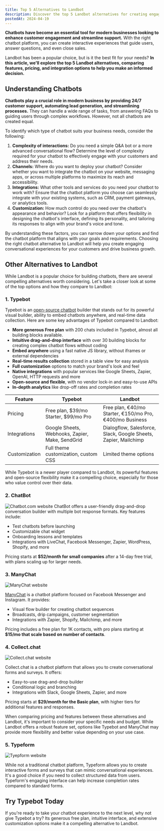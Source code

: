 ```yaml
---
title: Top 5 Alternatives to Landbot
description: Discover the top 5 Landbot alternatives for creating engaging chatbots without coding. Compare features, pricing, and integrations to find the best fit.
postedAt: 2024-04-19
---
```


**Chatbots have become an essential tool for modern businesses looking to enhance customer engagement and streamline support.** With the right chatbot platform, you can create interactive experiences that guide users, answer questions, and even close sales.

Landbot has been a popular choice, but is it the best fit for your needs? **In this article, we'll explore the top 5 Landbot alternatives, comparing features, pricing, and integration options to help you make an informed decision.**

## Understanding Chatbots

**Chatbots play a crucial role in modern business by providing 24/7 customer support, automating lead generation, and streamlining processes.** They can handle a wide range of tasks, from answering FAQs to guiding users through complex workflows. However, not all chatbots are created equal.

To identify which type of chatbot suits your business needs, consider the following:

1. **Complexity of interactions:** Do you need a simple Q&A bot or a more advanced conversational flow? Determine the level of complexity required for your chatbot to effectively engage with your customers and address their needs.
2. **Channels:** Where do you want to deploy your chatbot? Consider whether you want to integrate the chatbot on your website, messaging apps, or across multiple platforms to maximize its reach and accessibility.
3. **Integrations:** What other tools and services do you need your chatbot to work with? Ensure that the chatbot platform you choose can seamlessly integrate with your existing systems, such as CRM, payment gateways, or analytics tools.
4. **Customization:** How much control do you need over the chatbot's appearance and behavior? Look for a platform that offers flexibility in designing the chatbot's interface, defining its personality, and tailoring its responses to align with your brand's voice and tone.

By understanding these factors, you can narrow down your options and find the chatbot platform that aligns with your goals and requirements. Choosing the right chatbot alternative to Landbot will help you create engaging conversational experiences for your customers and drive business growth.

## Other Alternatives to Landbot

While Landbot is a popular choice for building chatbots, there are several compelling alternatives worth considering. Let's take a closer look at some of the top options and how they compare to Landbot:

### 1. Typebot

Typebot is an [open-source chatbot](./open-source-chatbots.mdx) builder that stands out for its powerful visual builder, ability to embed chatbots anywhere, and real-time data collection. Here are some key advantages of Typebot compared to Landbot:

- **More generous Free plan** with 200 chats included in Typebot, almost all building blocks available.
- **Intuitive drag-and-drop interface** with over 30 building blocks for creating complex chatbot flows without coding
- **Embed anywhere** using a fast native JS library, without iframes or external dependencies
- **Real-time results collection** stored in a table view for easy analysis
- **Full customization** options to match your brand's look and feel
- **Native integrations** with popular services like Google Sheets, Zapier, OpenAI, HTTP requests and more
- **Open-source and flexible**, with no vendor lock-in and easy-to-use APIs
- **In-depth analytics** like drop-off rates and completion rates

| Feature       | Typebot                                      | Landbot                                      |
|---------------|----------------------------------------------|----------------------------------------------|
| Pricing       | Free plan, $39/mo Starter, $99/mo Pro        | Free plan, €40/mo Starter, €150/mo Pro, €400/mo Business |
| Integrations  | Google Sheets, Webhooks, Zapier, Make, SendGrid | Dialogflow, Salesforce, Slack, Google Sheets, Zapier, Mailchimp |
| Customization | Full theme customization, custom CSS         | Limited theme options                         |

<Youtube id="u8FZHvlYviw" />

While Typebot is a newer player compared to Landbot, its powerful features and open-source flexibility make it a compelling choice, especially for those who value control over their data.

### 2. ChatBot

<Image
  src="/blog-assets/landbot-alternative/chatbot-com-website.png"
  alt="Chatbot.com website"
  width={2000}
  height={1199}
/>
ChatBot offers a user-friendly drag-and-drop conversation builder with multiple bot
response formats. Key features include:

- Test chatbots before launching
- Customizable chat widget
- Onboarding lessons and templates
- Integrations with LiveChat, Facebook Messenger, Zapier, WordPress, Shopify, and more

Pricing starts at **$52/month for small companies** after a 14-day free trial, with plans scaling up for larger needs.

### 3. ManyChat

<Image
  src="/blog-assets/landbot-alternative/manychat-website.png"
  alt="ManyChat website"
  width={2000}
  height={1038}
/>

[ManyChat](./manychat-alternatives.mdx) is a chatbot platform focused on Facebook Messenger and Instagram. It provides:

- Visual flow builder for creating chatbot sequences
- Broadcasts, drip campaigns, customer segmentation
- Integrations with Zapier, Shopify, Mailchimp, and more

Pricing includes a free plan for 1K contacts, with pro plans starting at **$15/mo that scale based on number of contacts**.

### 4. Collect.chat

<Image
  src="/blog-assets/landbot-alternative/collect-chat-website.png"
  alt="Collect.chat website"
  width={2000}
  height={1031}
/>

Collect.chat is a chatbot platform that allows you to create conversational forms and surveys. It offers:

- Easy-to-use drag-and-drop builder
- Conditional logic and branching
- Integrations with Slack, Google Sheets, Zapier, and more

Pricing starts at **$29/month for the Basic plan**, with higher tiers for additional features and responses.

When comparing pricing and features between these alternatives and Landbot, it's important to consider your specific needs and budget. While Landbot offers a robust feature set, options like Typebot and ManyChat may provide more flexibility and better value depending on your use case.

### 5. Typeform

<Image
  src="/blog-assets/landbot-alternative/typeform-website.png"
  alt="Tyepform website"
  width={2000}
  height={1241}
/>

While not a traditional chatbot platform, Typeform allows you to create interactive forms and surveys that can mimic conversational experiences. It's a good choice if you need to collect structured data from users. Typeform's engaging interface can help increase completion rates compared to standard forms.

## Try Typebot Today

If you're ready to take your chatbot experience to the next level, why not give Typebot a try? Its generous free plan, intuitive interface, and extensive customization options make it a compelling alternative to Landbot.

<Cta highlight="default" />
